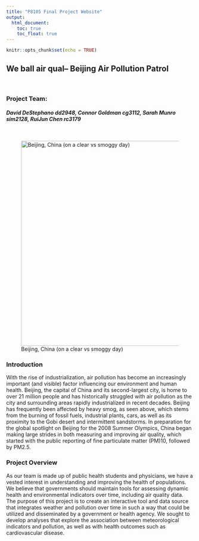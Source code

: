 ```yaml
---
title: "P8105 Final Project Website"
output: 
  html_document:
    toc: true
    toc_float: true
---
```

```r
knitr::opts_chunk$set(echo = TRUE)
```

## We ball air qual-- Beijing Air Pollution Patrol
</br>

### Project Team:
#### *David DeStephano dd2948, Connor Goldman cg3112, Sarah Munro sim2128, RuiJun Chen rc3179*
</br>

![Beijing, China (on a clear vs smoggy day)](beijing_smog.jpg){width=550px}


### Introduction
With the rise of industrialization, air pollution has become an increasingly important (and visible) factor influencing our environment and human health. Beijing, the capital of China and its second-largest city, is home to over 21 million people and has historically struggled with air pollution as the city and surrounding areas rapidly industrialized in recent decades. Beijing has frequently been affected by heavy smog, as seen above, which stems from the burning of fossil fuels, industrial plants, cars, as well as its proximity to the Gobi desert and intermittent sandstorms. In preparation for the global spotlight on Beijing for the 2008 Summer Olympics, China began making large strides in both measuring and improving air quality, which started with the public reporting of fine particulate matter (PM)10, followed by PM2.5.
<br>

### Project Overview
As our team is made up of public health students and physicians, we have a vested interest in understanding and improving the health of populations. We believe that governments should maintain tools for assessing dynamic health and environmental indicators over time, including air quality data. The purpose of this project is to create an interactive tool and data source that integrates weather and pollution over time in such a way that could be utilized and disseminated by a government or health agency. We sought to develop analyses that explore the association between meteorological indicators and pollution, as well as with health outcomes such as cardiovascular disease.



